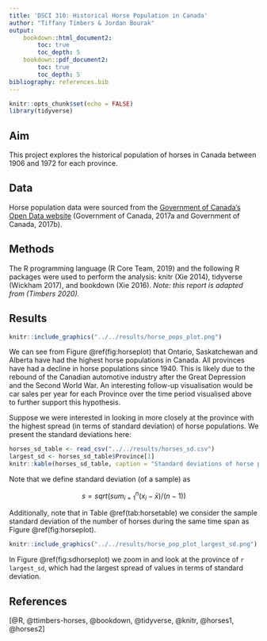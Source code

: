 ```yaml
---
title: 'DSCI 310: Historical Horse Population in Canada'
author: "Tiffany Timbers & Jordan Bourak"
output:
    bookdown::html_document2:
        toc: true
        toc_depth: 5
    bookdown::pdf_document2:
        toc: true
        toc_depth: 5
bibliography: references.bib
---
```


```r
knitr::opts_chunk$set(echo = FALSE)
library(tidyverse)
```

## Aim

This project explores the historical population of horses in Canada between 1906 and 1972 for each province.

## Data

Horse population data were sourced from the [Government of Canada's Open Data website](http://open.canada.ca/en/open-data) (Government of Canada, 2017a and Government of Canada, 2017b).

## Methods

The R programming language (R Core Team, 2019) and the following R packages were used to perform the analysis: knitr (Xie 2014), tidyverse (Wickham 2017), and bookdown (Xie 2016). *Note: this report is adapted from (Timbers 2020).*

## Results

```r
knitr::include_graphics("../../results/horse_pops_plot.png")
```


We can see from Figure \@ref(fig:horseplot) that Ontario, Saskatchewan and Alberta have had the highest horse populations in Canada. All provinces have had a decline in horse populations since 1940. This is likely due to the rebound of the Canadian automotive industry after the Great Depression and the Second World War. An interesting follow-up visualisation would be car sales per year for each Province over the time period visualised above to further support this hypothesis.

Suppose we were interested in looking in more closely at the province with the highest spread (in terms of standard deviation) of horse populations. We present the standard deviations here:

```r
horses_sd_table <- read_csv("../../results/horses_sd.csv")
largest_sd <- horses_sd_table$Province[1]
knitr::kable(horses_sd_table, caption = "Standard deviations of horse populations by province")
```

Note that we define standard deviation (of a sample) as

$$s = sqrt( sum_{i = 1}^n(x_i - \bar{x}) / (n-1))$$

Additionally, note that in Table \@ref(tab:horsetable) we consider the sample standard deviation of the number of horses during the same time span as Figure
 \@ref(fig:horseplot).

```r
knitr::include_graphics("../../results/horse_pop_plot_largest_sd.png")
```


In Figure \@ref(fig:sdhorseplot) we zoom in and look at the province of `r largest_sd`, which had the largest spread of values in terms of standard deviation.

## References
[@R, @ttimbers-horses, @bookdown, @tidyverse, @knitr, @horses1, @horses2]
